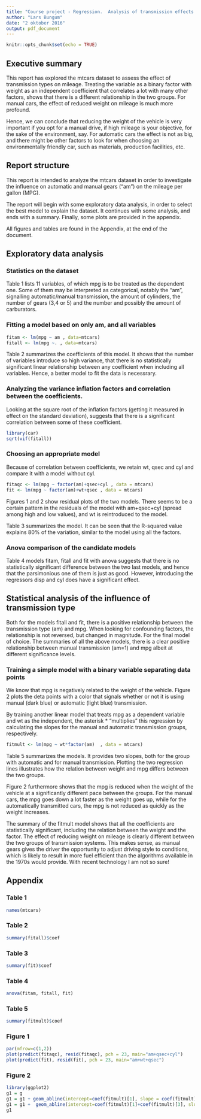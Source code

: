 ```yaml
---
title: "Course project - Regression.  Analysis of transmission effects on mileage."
author: "Lars Bungum"
date: "2 oktober 2016"
output: pdf_document
---
```


```r
knitr::opts_chunk$set(echo = TRUE)
```
## Executive summary

This report has explored the mtcars dataset to assess the effect of transmission types on mileage.  Treating the variable as a binary factor with weight as an independent coefficient that correlates a lot with many other factors, shows that there is a different relationship in the two groups.  For manual cars, the effect of reduced weight on mileage is much more profound.

Hence, we can conclude that reducing the weight of the vehicle is very important if you opt for a manual drive, if high mileage is your objective, for the sake of the environment, say.  For automatic cars the effect is not as big, and there might be other factors to look for when choosing an environmentally friendly car, such as materials, production facilities, etc.

## Report structure

This report is intended to analyze the mtcars dataset in order to investigate the influence on automatic and manual gears ("am") on the mileage per gallon (MPG).

The report will begin with some exploratory data analysis, in order to select the best model to explain the dataset.  It continues with some analysis, and ends with a summary.  Finally, some plots are provided in the appendix.

All figures and tables are found in the Appendix, at the end of the document.

## Exploratory data analysis

### Statistics on the dataset

Table 1 lists 11 variables, of which mpg is to be treated as the dependent one.  Some of them may be interpreted as categorical, notably the "am", signalling automatic/manual transmission, the amount of cylinders, the number of gears (3,4 or 5) and the number and possibly the amount of carburators. 


### Fitting a model based on only am, and all variables

```r
fitam <- lm(mpg ~ am , data=mtcars)
fitall <- lm(mpg ~. , data=mtcars)
```

Table 2 summarizes the coefficients of this model.  It shows that the number of variables introduce so high variance, that there is no statistically significant linear relationship between any coefficient when including all variables.  Hence, a better model to fit the data is necessrary.

### Analyzing the variance inflation factors and correlation between the coefficients.

Looking at the square root of the inflation factors (getting it measured in effect on the standard deviation), suggests that there is a significant correlation between some of these coefficient.

```r
library(car)
sqrt(vif(fitall))
```

### Choosing an appropriate model

Because of correlation between coefficients, we retain wt, qsec and cyl and compare it with a model without cyl.

```r
fitaqc <- lm(mpg ~ factor(am)+qsec+cyl , data = mtcars) 
fit <- lm(mpg ~ factor(am)+wt+qsec , data = mtcars)
```

Figures 1 and 2 show residual plots of the two models.  There seems to be a certain pattern in the residuals of the model with am+qsec+cyl (spread among high and low values), and wt is reintroduced to the model.

Table 3 summarizes the model.  It can be seen that the R-squared value explains 80% of the variation, similar to the model using all the factors.

### Anova comparison of the candidate models 

Table 4  models fitam, fitall and fit with anova suggests that there is no statistically significant difference between the two last models, and hence that the parsimonious one of them is just as good.  However, introducing the regressors disp and cyl does have a significant effect.

## Statistical analysis of the influence of transmission type

Both for the models fitall and fit, there is a positive relationship between the transmission type (am) and mpg. When looking for confounding factors, the relationship is not reversed, but changed in magnitude.  For the final model of choice.  The summaries of all the above models, there is a clear positive relationship between manual transmission (am=1) and mpg albeit at different significance levels.

### Training a simple model with a binary variable separating data points

We know that mpg is negatively related to the weight of the vehicle.
Figure 2 plots the deta points with a color that signals whether or not it is using manual (dark blue) or automatic (light blue) transmission.

By training another linear model that treats mpg as a dependent variable and wt as the independent, the asterisk * "multiplies" this regression by calculating the slopes for the manual and automatic transmission groups, respectively.

```r
fitmult <- lm(mpg ~ wt*factor(am)  , data = mtcars)
```

Table 5 summarizes the models.  It provides two slopes, both for the group with automatic and for manual transmission. Plotting the two regression lines illustrates how the relation between weight and mpg differs between the two groups.

Figure 2 furthermore shows that the mpg is reduced when the weight of the vehicle at a significantly different pace between the groups.  For the manual cars, the mpg goes down a lot faster as the weight goes up, while for the automatically transmitted cars, the mpg is not reduced as quickly as the weight increases.

The summary of the fitmult model shows that all the coefficients are statistically significant, including the relation between the weight and the factor.  The effect of reducing weight on mileage is clearly different between the two groups of transmission systems.  This makes sense, as manual gears gives the driver the opportunity to adjust driving style to conditions, which is likely to result in more fuel efficient than the algorithms available in the 1970s would provide.  With recent technology I am not so sure!



## Appendix

### Table 1
```r
names(mtcars)
```
### Table 2
```r
summary(fitall)$coef
```

### Table 3
```r
summary(fit)$coef
```

### Table 4
```r
anova(fitam, fitall, fit)
```

### Table 5
```r
summary(fitmult)$coef
```

### Figure 1
```r
par(mfrow=c(1,2))
plot(predict(fitaqc), resid(fitaqc), pch = 23, main="am+qsec+cyl")
plot(predict(fit), resid(fit), pch = 23, main="am+wt+qsec")
```

### Figure 2
```r
library(ggplot2)
g1 = g
g1 = g1 + geom_abline(intercept=coef(fitmult)[1], slope = coef(fitmult)[2], size=1, color="dark blue")
g1 = g1 +  geom_abline(intercept=coef(fitmult)[1]+coef(fitmult)[3], slope = coef(fitmult)[2]+coef(fitmult)[4], size=1, color="cyan") 
g1
```